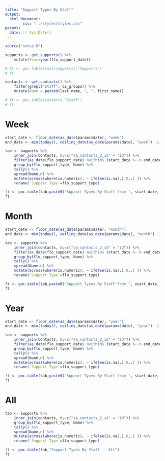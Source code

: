 ```yaml
---
title: "Support Types By Staff"
output:
  html_document:
        css: "../styles/styles.css"
params:
  date: !r Sys.Date()
---
```


```r
source("setup.R")
```
```r

supports <- get.supports() %>%
    mutate(Year=year(flo_support_date))

# ft <- goc.table(tail(supports),"Supports")
# ft

contacts <- get.contacts() %>%
    filter(grepl("Staff", c2_groups)) %>%
    mutate(Name = paste0(last_name, ", ", first_name))

# ft <- goc.table(contacts,"Staff")
# ft
```
# Week
```r
start_date <- floor_date(as_date(params$date), "week")
end_date <- min(today(), ceiling_date(as_date(params$date), "week") -1)

tab <- supports %>%
    inner_join(contacts, by=c("sa_contacts_2_id" = "id")) %>%
    filter(as_date(flo_support_date) %within% (start_date %--% end_date)) %>%
    group_by(flo_support_type, Name) %>%
    tally() %>%
    spread(Name,n) %>%
    mutate(across(where(is.numeric), ~ ifelse(is.na(.),0,.) )) %>%
    rename(`Support Type`=flo_support_type)

ft <- goc.table(tab,paste0("Support Types By Staff from ", start_date, " to ", end_date))
ft
```
# Month
```r
start_date <- floor_date(as_date(params$date), "month")
end_date <- min(today(), ceiling_date(as_date(params$date), "month") -1)

tab <- supports %>%
    inner_join(contacts, by=c("sa_contacts_2_id" = "id")) %>%
    filter(as_date(flo_support_date) %within% (start_date %--% end_date)) %>%
    group_by(flo_support_type, Name) %>%
    tally() %>%
    spread(Name,n) %>%
    mutate(across(where(is.numeric), ~ ifelse(is.na(.),0,.) )) %>%
    rename(`Support Type`=flo_support_type)

ft <- goc.table(tab,paste0("Support Types By Staff from ", start_date, " to ", end_date))
ft
```
# Year
```r
start_date <- floor_date(as_date(params$date), "year")
end_date <- min(today(), ceiling_date(as_date(params$date), "year") -1)

tab <- supports %>%
    inner_join(contacts, by=c("sa_contacts_2_id" = "id")) %>%
    filter(as_date(flo_support_date) %within% (start_date %--% end_date)) %>%
    group_by(flo_support_type, Name) %>%
    tally() %>%
    spread(Name,n) %>%
    mutate(across(where(is.numeric), ~ ifelse(is.na(.),0,.) )) %>%
    rename(`Support Type`=flo_support_type)

ft <- goc.table(tab,paste0("Support Types By Staff from ", start_date, " to ", end_date))
ft
```
# All
```r
tab <- supports %>%
    inner_join(contacts, by=c("sa_contacts_2_id" = "id")) %>%
    group_by(flo_support_type, Name) %>%
    tally() %>%
    spread(Name,n) %>%
    mutate(across(where(is.numeric), ~ ifelse(is.na(.),0,.) )) %>%
    rename(`Support Type`=flo_support_type)

ft <- goc.table(tab,"Support Types By Staff -- All")
ft
```
